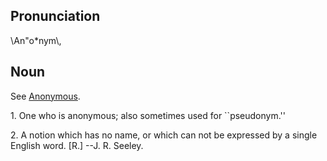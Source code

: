 ==Pronunciation == 	
\An"o*nym\,

== Noun ==
See [[Anonymous]].

1. One who is anonymous; also sometimes used for ``pseudonym.''

2. A notion which has no name, or which can not be expressed by a single English word. [R.] --J. R. Seeley.